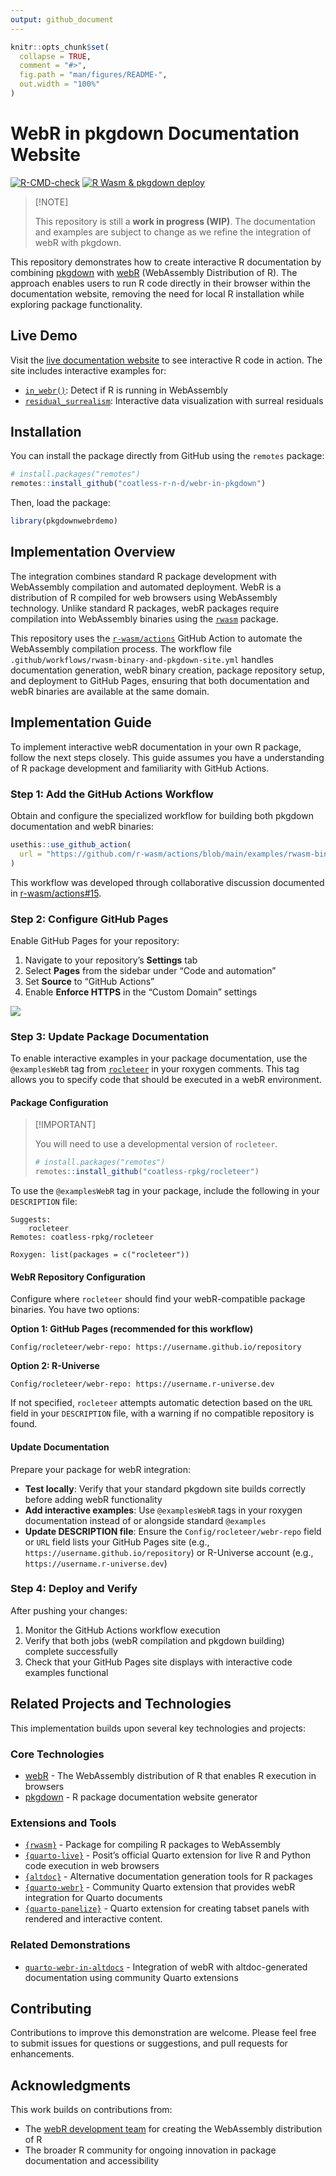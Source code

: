 ```yaml
---
output: github_document
---
```


<!-- README.md is generated from README.Rmd. Please edit that file -->

```r
knitr::opts_chunk$set(
  collapse = TRUE,
  comment = "#>",
  fig.path = "man/figures/README-",
  out.width = "100%"
)
```

# WebR in pkgdown Documentation Website

<!-- badges: start -->
[![R-CMD-check](https://github.com/coatless-r-n-d/webr-in-pkgdown/actions/workflows/R-CMD-check.yaml/badge.svg)](https://github.com/coatless-r-n-d/webr-in-pkgdown/actions/workflows/R-CMD-check.yaml)
[![R Wasm & pkgdown deploy](https://github.com/coatless-r-n-d/webr-in-pkgdown/actions/workflows/rwasm-binary-and-pkgdown-site.yml/badge.svg)](https://github.com/coatless-r-n-d/webr-in-pkgdown/actions/workflows/rwasm-binary-and-pkgdown-site.yml)
<!-- badges: end -->

> [!NOTE]
>
> This repository is still a **work in progress (WIP)**. The documentation and 
> examples are subject to change as we refine the integration of webR with pkgdown.

This repository demonstrates how to create interactive R documentation by 
combining [pkgdown](https://pkgdown.r-lib.org/) with 
[webR](https://docs.r-wasm.org/webr/latest/) (WebAssembly Distribution of R). 
The approach enables users to run R code directly in their browser within the 
documentation website, removing the need for local R installation while
exploring package functionality.

## Live Demo

Visit the [live documentation website](https://rd.thecoatlessprofessor.com/webr-in-pkgdown)
to see interactive R code in action. The site includes interactive examples for:

- [`in_webr()`](https://rd.thecoatlessprofessor.com/webr-in-pkgdown/reference/in_webr.html):
  Detect if R is running in WebAssembly
- [`residual_surrealism`](https://rd.thecoatlessprofessor.com/webr-in-pkgdown/reference/residual_surrealism.html): 
  Interactive data visualization with surreal residuals

## Installation

You can install the package directly from GitHub using the `remotes` package:

```r
# install.packages("remotes")
remotes::install_github("coatless-r-n-d/webr-in-pkgdown")
```

Then, load the package:

```r
library(pkgdownwebrdemo)
```

## Implementation Overview

The integration combines standard R package development with WebAssembly
compilation and automated deployment. WebR is a distribution of R compiled 
for web browsers using WebAssembly technology. Unlike standard R packages, 
webR packages require compilation into WebAssembly binaries using the 
[`rwasm`](https://github.com/r-wasm/rwasm) package.

This repository uses the [`r-wasm/actions`](https://github.com/r-wasm/actions)
GitHub Action to automate the WebAssembly compilation process. The workflow file
`.github/workflows/rwasm-binary-and-pkgdown-site.yml` handles documentation 
generation, webR binary creation, package repository setup, and deployment to
GitHub Pages, ensuring that both documentation and webR binaries are available
at the same domain.

## Implementation Guide

To implement interactive webR documentation in your own R package, follow
the next steps closely. This guide assumes you have a understanding of
R package development and familiarity with GitHub Actions. 

### Step 1: Add the GitHub Actions Workflow

Obtain and configure the specialized workflow for building both pkgdown documentation and webR binaries:

```r
usethis::use_github_action(
  url = "https://github.com/r-wasm/actions/blob/main/examples/rwasm-binary-and-pkgdown-site.yml"
)
```

This workflow was developed through collaborative discussion documented in [r-wasm/actions#15](https://github.com/r-wasm/actions/issues/15).

### Step 2: Configure GitHub Pages

Enable GitHub Pages for your repository:

1. Navigate to your repository's **Settings** tab
2. Select **Pages** from the sidebar under "Code and automation"
3. Set **Source** to "GitHub Actions" 
4. Enable **Enforce HTTPS** in the "Custom Domain" settings

![](https://github.com/user-attachments/assets/6d2cf5e2-4a5c-4447-ac35-8ab0a6a153e9)

### Step 3: Update Package Documentation

To enable interactive examples in your package documentation, use the 
`@examplesWebR` tag from [`rocleteer`](https://github.com/coatless-rpkg/rocleteer) 
in your roxygen comments. This tag allows you to specify code that should be 
executed in a webR environment.

#### Package Configuration

> [!IMPORTANT]
>
> You will need to use a developmental version of `rocleteer`. 
>
> ```r
> # install.packages("remotes")
> remotes::install_github("coatless-rpkg/rocleteer")
> ```

To use the `@examplesWebR` tag in your package, include the following in
your `DESCRIPTION` file:

```
Suggests:
    rocleteer
Remotes: coatless-rpkg/rocleteer

Roxygen: list(packages = c("rocleteer"))
```

#### WebR Repository Configuration

Configure where `rocleteer` should find your webR-compatible package binaries. 
You have two options:

**Option 1: GitHub Pages (recommended for this workflow)**

```
Config/rocleteer/webr-repo: https://username.github.io/repository
```

**Option 2: R-Universe**

```
Config/rocleteer/webr-repo: https://username.r-universe.dev
```

If not specified, `rocleteer` attempts automatic detection based on the `URL` 
field in your `DESCRIPTION` file, with a warning if no compatible repository is found.


#### Update Documentation

Prepare your package for webR integration:

- **Test locally**: Verify that your standard pkgdown site builds correctly
  before adding webR functionality
- **Add interactive examples**: Use `@examplesWebR` tags in your roxygen 
  documentation instead of or alongside standard `@examples`
- **Update DESCRIPTION file**: Ensure the `Config/rocleteer/webr-repo` field
  or `URL` field lists your GitHub Pages site (e.g., `https://username.github.io/repository`)
  or R-Universe account (e.g., `https://username.r-universe.dev`)

### Step 4: Deploy and Verify

After pushing your changes:

1. Monitor the GitHub Actions workflow execution
2. Verify that both jobs (webR compilation and pkgdown building) complete successfully  
3. Check that your GitHub Pages site displays with interactive code examples functional

## Related Projects and Technologies

This implementation builds upon several key technologies and projects:

### Core Technologies

- [webR](https://docs.r-wasm.org/webr/latest/) - The WebAssembly distribution of R that enables R execution in browsers
- [pkgdown](https://pkgdown.r-lib.org/) - R package documentation website generator

### Extensions and Tools

- [`{rwasm}`](https://github.com/r-wasm/rwasm) - Package for compiling R packages to WebAssembly
- [`{quarto-live}`](https://github.com/r-wasm/quarto-live) - Posit's official Quarto extension for live R and Python code execution in web browsers
- [`{altdoc}`](https://altdoc.etiennebacher.com/) - Alternative documentation generation tools for R packages
- [`{quarto-webr}`](https://github.com/coatless/quarto-webr/) - Community
  Quarto extension that provides webR integration for Quarto documents
- [`{quarto-panelize}`](https://github.com/coatless-quarto/panelize) - Quarto 
  extension for creating tabset panels with rendered and interactive content.

### Related Demonstrations

- [`quarto-webr-in-altdocs`](https://github.com/coatless-r-n-d/quarto-webr-in-altdocs) - Integration of webR with altdoc-generated documentation using community Quarto extensions

## Contributing

Contributions to improve this demonstration are welcome. Please feel free to 
submit issues for questions or suggestions, and pull requests for enhancements.

## Acknowledgments

This work builds on contributions from:

- The [webR development team](https://github.com/r-wasm/webr) for creating the WebAssembly distribution of R
- The broader R community for ongoing innovation in package documentation and accessibility